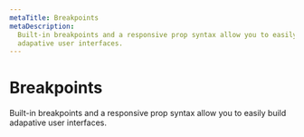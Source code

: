 ```yaml
---
metaTitle: Breakpoints
metaDescription:
  Built-in breakpoints and a responsive prop syntax allow you to easily build
  adapative user interfaces.
---
```


# Breakpoints

<Description>
  Built-in breakpoints and a responsive prop syntax allow you to easily build
  adapative user interfaces.
</Description>

